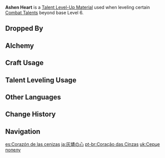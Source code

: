 {{Item Infobox
|id           = 113027
|image        = Item Ashen Heart.png
|type         = Talent Level-Up Materials
|invCategory  = Character Development Items
|group        = La Signora Materials
|group2       = Weekly Boss Drops
|rarity       = 5
|description  = A deformed fragment that contains powerful emotions. You obtained this from defeating Signora, who unleashed her original power.<br />Even tears cannot extinguish the flames. Molten-hot agony and rage rush through her veins, oozing from her tear ducts.<br />[[Pierro|The First Fatuus]] found her just before her heart could be destroyed by the eternal blaze. He understood that only deeper hate and obsession could quench the fire that devoured her and make her his ally...
|source1      = Lv. 70+ [[Narukami Island: Tenshukaku]] Reward
}}
'''Ashen Heart''' is a [[Talent Level-Up Material]] used when leveling certain [[Combat Talents]] beyond base Level 6.

==Dropped By==
{{Dropped By|level=70}}

==Alchemy==
{{Recipe
|type = Converting
|Molten Moment = 1
|Dream Solvent = 1
|sort = Molten Moment,Dream Solvent
}}
{{Recipe
|type = Converting
|Hellfire Butterfly = 1
|Dream Solvent = 1
|sort = Hellfire Butterfly,Dream Solvent
}}

==Craft Usage==
{{Craft Usage}}

==Talent Leveling Usage==
{{Talent Leveling Usage}}

==Other Languages==
{{Other Languages
|en      = Ashen Heart
|zhs     = 灰烬之心
|zhs_rm  = Huījìn Zhīxīn
|zht     = 灰燼之心
|zht_rm  = Huījìn Zhīxīn
|zh_tl   = Heart of Ashes
|ja      = 灰燼の心
|ja_rm   = Kaijin no Kokoro
|ja_tl   = Heart of Ashes
|ko      = 재가 된 심장
|ko_rm   = Jaega Doen Simjang
|ko_tl   = Ashen Heart
|es      = Corazón de las cenizas
|es_tl   = Heart of the Ashes
|fr      = Cœur de cendre
|fr_tl   = Ashen Heart
|ru      = Пепельное сердце
|ru_tl   = 
|th      = Ashen Heart
|vi      = Trái Tim Tro Bụi
|vi_tl   = 
|de      = Ascheherz
|de_tl   = Ash Heart
|id      = Ashen Heart
|pt      = Coração das Cinzas
|pt_tl   = Heart from Ashes
}}

==Change History==
{{Change History|2.1}}

==Navigation==
{{Development Item Navbox|type=Character Talent Materials}}

[[es:Corazón de las cenizas]]
[[ja:灰燼の心]]
[[pt-br:Coração das Cinzas]]
[[uk:Серце попелу]]